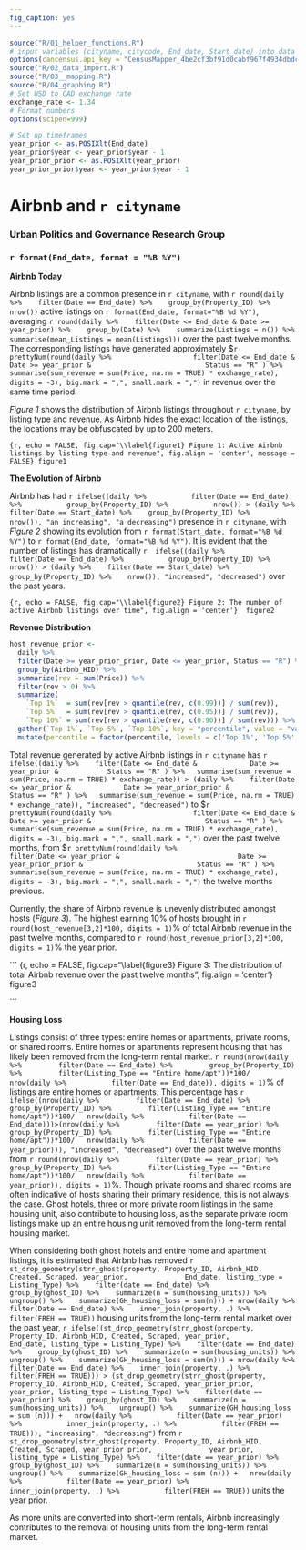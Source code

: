 ```yaml
---
fig_caption: yes
---
```



```r
source("R/01_helper_functions.R")
# input variables (cityname, citycode, End_date, Start_date) into data import before knitting the script
options(cancensus.api_key = "CensusMapper_4be2cf3bf91d0cabf967f4934dbdc63b")
source("R/02_data_import.R")
source("R/03__mapping.R")
source("R/04_graphing.R")
# Set USD to CAD exchange rate
exchange_rate <- 1.34
# Format numbers
options(scipen=999)
```

``` r
# Set up timeframes
year_prior <- as.POSIXlt(End_date)
year_prior$year <- year_prior$year - 1
year_prior_prior <- as.POSIXlt(year_prior)
year_prior_prior$year <- year_prior$year - 1
```

# Airbnb and `r cityname`
### Urban Politics and Governance Research Group
### `r format(End_date, format = "%B %Y")`


**Airbnb Today** 

Airbnb listings are a common presence in `r cityname`, with `r round(daily %>% 
  filter(Date == End_date) %>% 
  group_by(Property_ID) %>% 
  nrow())` active listings  on `r format(End_date, format="%B %d %Y")`, averaging `r round(daily %>% 
  filter(Date <= End_date & Date >= year_prior) %>% 
  group_by(Date) %>% 
  summarize(Listings = n()) %>%
  summarise(mean_Listings = mean(Listings)))` over the past twelve months. The corresponding listings have generated approximately $`r prettyNum(round(daily %>% 
                  filter(Date <= End_date & 
                           Date >= year_prior &
                           Status == "R" ) %>%
                  summarise(sum_revenue = sum(Price, na.rm = TRUE) * exchange_rate), digits = -3), big.mark = ",", small.mark = ",")` in revenue over the same time period. 
                  
*Figure 1* shows the distribution of Airbnb listings throughout `r cityname`, by listing type and revenue. As Airbnb hides the exact location of the listings, the locations may be obfuscated by up to 200 meters.

```{r, echo = FALSE, fig.cap="\\label{figure1} Figure 1: Active Airbnb listings by listing type and revenue", fig.align = 'center', message = FALSE}
figure1
```

**The Evolution of Airbnb**

Airbnb has had `r ifelse((daily %>% 
         filter(Date == End_date) %>% 
         group_by(Property_ID) %>% 
         nrow()) > (daily %>% 
  filter(Date == Start_date) %>% 
  group_by(Property_ID) %>% 
  nrow()), "an increasing", "a decreasing")` presence in `r cityname`, with *Figure 2* showing its evolution from `r format(Start_date, format="%B %d %Y")` to `r format(End_date, format="%B %d %Y")`. It is evident that the number of listings has dramatically `r  ifelse((daily %>% 
         filter(Date == End_date) %>% 
         group_by(Property_ID) %>% 
         nrow()) > (daily %>% 
  filter(Date == Start_date) %>% 
  group_by(Property_ID) %>% 
  nrow()), "increased", "decreased")`
 over the past years.  

``` {r, echo = FALSE, fig.cap="\\label{figure2} Figure 2: The number of active Airbnb listings over time", fig.align = 'center'} 
figure2
```

**Revenue Distribution**

``` r
host_revenue_prior <-
  daily %>%
  filter(Date >= year_prior_prior, Date <= year_prior, Status == "R") %>%
  group_by(Airbnb_HID) %>%
  summarize(rev = sum(Price)) %>%
  filter(rev > 0) %>%
  summarize(
    `Top 1%`  = sum(rev[rev > quantile(rev, c(0.99))] / sum(rev)),
    `Top 5%`  = sum(rev[rev > quantile(rev, c(0.95))] / sum(rev)),
    `Top 10%` = sum(rev[rev > quantile(rev, c(0.90))] / sum(rev))) %>% 
  gather(`Top 1%`, `Top 5%`, `Top 10%`, key = "percentile", value = "value") %>% 
  mutate(percentile = factor(percentile, levels = c('Top 1%', 'Top 5%', 'Top 10%')))
```


Total revenue generated by active Airbnb listings in `r cityname` has `r ifelse((daily %>% 
  filter(Date <= End_date & 
           Date >= year_prior &
           Status == "R" ) %>%
  summarise(sum_revenue = sum(Price, na.rm = TRUE) * exchange_rate)) >
(daily %>% 
  filter(Date <= year_prior & 
           Date >= year_prior_prior &
           Status == "R" ) %>%
  summarise(sum_revenue = sum(Price, na.rm = TRUE) * exchange_rate)), "increased", "decreased")` to $`r prettyNum(round(daily %>% 
                  filter(Date <= End_date & 
                           Date >= year_prior &
                           Status == "R" ) %>%
                  summarise(sum_revenue = sum(Price, na.rm = TRUE) * exchange_rate), digits = -3), big.mark = ",", small.mark = ",")` over the past twelve months, from $`r prettyNum(round(daily %>% 
                  filter(Date <= year_prior & 
                           Date >= year_prior_prior &
                           Status == "R" ) %>%
                  summarise(sum_revenue = sum(Price, na.rm = TRUE) * exchange_rate), digits = -3), big.mark = ",", small.mark = ",")` the twelve months previous.

Currently, the share of Airbnb revenue is unevenly distributed amongst hosts (*Figure 3*). The highest earning 10% of hosts brought in `r round(host_revenue[3,2]*100, digits = 1)`% of total Airbnb revenue in the past twelve months, compared to `r round(host_revenue_prior[3,2]*100, digits = 1)`% the year prior.

``` {r, echo = FALSE, fig.cap="\\label{figure3} Figure 3: The distribution of total Airbnb revenue over the past twelve months", fig.align = 'center'} 
figure3

```


**Housing Loss** 

Listings consist of three types: entire homes or apartments, private rooms, or shared rooms. Entire homes or apartments represent housing that has likely been removed from the long-term rental market. 
`r round(nrow(daily %>% 
       filter(Date == End_date) %>% 
       group_by(Property_ID) %>% 
       filter(Listing_Type == "Entire home/apt"))*100/
  nrow(daily %>% 
         filter(Date == End_date)), digits = 1)`% of listings are entire homes or apartments. This percentage has `r ifelse((nrow(daily %>% 
       filter(Date == End_date) %>% 
       group_by(Property_ID) %>% 
       filter(Listing_Type == "Entire home/apt"))*100/
  nrow(daily %>% 
         filter(Date == End_date)))>(nrow(daily %>% 
       filter(Date == year_prior) %>% 
       group_by(Property_ID) %>% 
       filter(Listing_Type == "Entire home/apt"))*100/
  nrow(daily %>% 
         filter(Date == year_prior))), "increased", "decreased")` over the past twelve months from `r round(nrow(daily %>% 
       filter(Date == year_prior) %>% 
       group_by(Property_ID) %>% 
       filter(Listing_Type == "Entire home/apt"))*100/
  nrow(daily %>% 
         filter(Date == year_prior)), digits = 1)`%. 
Though private rooms and shared rooms are often indicative of hosts sharing their primary residence, this is not always the case. Ghost hotels, three or more private room listings in the same housing unit, also contribute to housing loss, as the separate private room listings make up an entire housing unit removed from the long-term rental housing market.
         
         
When considering both ghost hotels and entire home and apartment listings, it is estimated that Airbnb has removed `r 
st_drop_geometry(strr_ghost(property, Property_ID, Airbnb_HID, Created, Scraped, year_prior,
             End_date, listing_type = Listing_Type) %>% 
  filter(date == End_date) %>% 
  group_by(ghost_ID) %>% 
  summarize(n = sum(housing_units)) %>% 
  ungroup() %>% 
  summarize(GH_housing_loss = sum(n))) +
nrow(daily %>% 
  filter(Date == End_date) %>% 
  inner_join(property, .) %>% 
  filter(FREH == TRUE)) ` housing units from the long-term rental market over the past year, `r ifelse((st_drop_geometry(strr_ghost(property, Property_ID, Airbnb_HID, Created, Scraped, year_prior,
             End_date, listing_type = Listing_Type) %>% 
  filter(date == End_date) %>% 
  group_by(ghost_ID) %>% 
  summarize(n = sum(housing_units)) %>% 
  ungroup() %>% 
  summarize(GH_housing_loss = sum(n))) +
nrow(daily %>% 
  filter(Date == End_date) %>% 
  inner_join(property, .) %>% 
  filter(FREH == TRUE))) > (st_drop_geometry(strr_ghost(property, Property_ID, Airbnb_HID, Created, Scraped, year_prior_prior,
             year_prior, listing_type = Listing_Type) %>% 
  filter(date == year_prior) %>% 
  group_by(ghost_ID) %>% 
  summarize(n = sum(housing_units)) %>% 
  ungroup() %>% 
  summarize(GH_housing_loss = sum (n))) +
  nrow(daily %>% 
         filter(Date == year_prior) %>% 
         inner_join(property, .) %>% 
         filter(FREH == TRUE))), "increasing", "decreasing")` from `r 
st_drop_geometry(strr_ghost(property, Property_ID, Airbnb_HID, Created, Scraped, year_prior_prior,
             year_prior, listing_type = Listing_Type) %>% 
  filter(date == year_prior) %>% 
  group_by(ghost_ID) %>% 
  summarize(n = sum(housing_units)) %>% 
  ungroup() %>% 
  summarize(GH_housing_loss = sum (n))) +
  nrow(daily %>% 
         filter(Date == year_prior) %>% 
         inner_join(property, .) %>% 
         filter(FREH == TRUE))` units the year prior. 

As more units are converted into short-term rentals, Airbnb increasingly contributes to the removal of housing units from the long-term rental market. 


